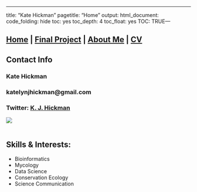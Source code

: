 ---
title: "Kate Hickman"
pagetitle: "Home"
output:
  html_document:
    code_folding: hide
    toc: yes
    toc_depth: 4
    toc_float: yes
TOC: TRUE---

## [Home](https://kjehickman.github.io/) | [Final Project](https://kjehickman.github.io/Final_Project/Final_Project.html) | [About Me](https://kjehickman.github.io/About_Me/About_me.html) | [CV](https::/kjehickman.github.io/CV/Untitled.html)

## **Contact Info**

### Kate Hickman
### katelynjhickman@gmail.com
### Twitter: [K. J. Hickman](https://twitter.com/KJEHickman)

![](pics/FL_Headshot.jpeg)<br><br>

## **Skills & Interests:**

+ Bioinformatics
+ Mycology
+ Data Science
+ Conservation Ecology
+ Science Communication


